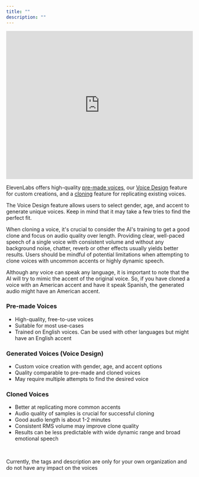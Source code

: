 ```yaml
---
title: ""
description: ""
---
```


<iframe width="100%" height="400" src="https://www.youtube.com/embed/oD0ADULb_2w" title="YouTube video player" frameborder="0" allow="accelerometer; autoplay; clipboard-write; encrypted-media; gyroscope; picture-in-picture; web-share" allowfullscreen></iframe>

ElevenLabs offers high-quality [pre-made voices](/voicelab/pre-made-voices), our [Voice Design](/voicelab/voice-design) feature for custom creations, and a [cloning](/voicelab/voice-cloning) feature for replicating existing voices.

The Voice Design feature allows users to select gender, age, and accent to generate unique voices. Keep in mind that it may take a few tries to find the perfect fit.

When cloning a voice, it's crucial to consider the AI's training to get a good clone and focus on audio quality over length. Providing clear, well-paced speech of a single voice with consistent volume and without any background noise, chatter, reverb or other effects usually yields better results. Users should be mindful of potential limitations when attempting to clone voices with uncommon accents or highly dynamic speech.

Although any voice can speak any language, it is important to note that the AI will try to mimic the accent of the original voice. So, if you have cloned a voice with an American accent and have it speak Spanish, the generated audio might have an American accent.

### Pre-made Voices

- High-quality, free-to-use voices
- Suitable for most use-cases
- Trained on English voices. Can be used with other languages but might have an English accent

### Generated Voices (Voice Design)

- Custom voice creation with gender, age, and accent options
- Quality comparable to pre-made and cloned voices
- May require multiple attempts to find the desired voice

### Cloned Voices

- Better at replicating more common accents
- Audio quality of samples is crucial for successful cloning
- Good audio length is about 1-2 minutes
- Consistent RMS volume may improve clone quality
- Results can be less predictable with wide dynamic range and broad emotional speech

<br />


<Info>Currently, the tags and description are only for your own organization and do not have any impact on the voices</Info>
